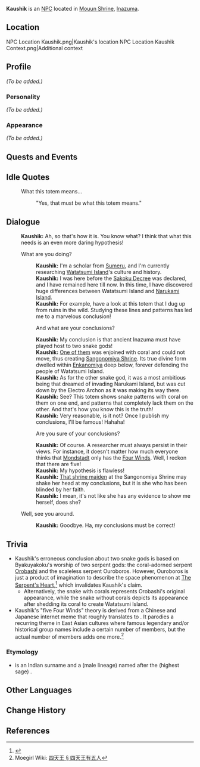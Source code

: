 {{Meta
<!-- REMOVE THIS TEMPLATE AFTER ADDING MISSING INFO -->
|missing_NPC_profile  = yes
}}
{{Character Infobox
|type             = NPC
|image            = NPC Kaushik.png
|realname         = 
|region           = Inazuma
|region2          = Sumeru
|affiliation      = Sumeru Akademiya
|title            = Researcher
|voiceEN          = 
|voiceCN          = 
|voiceJP          = 
}}
'''Kaushik''' is an [[NPC]] located in [[Mouun Shrine]], [[Inazuma]].

==Location==
<gallery>
NPC Location Kaushik.png|Kaushik's location
NPC Location Kaushik Context.png|Additional context
</gallery>

==Profile==
<!-- detailed story/lore information goes here -->
''(To be added.)''

===Personality===
''(To be added.)''

===Appearance===
''(To be added.)''

==Quests and Events==
{{Quests and Events}}

==Idle Quotes==
{{Dialogue start}}
: {{DIcon|Idle}} What this totem means...
:: {{A|VO Kaushik 01.ogg}} "Yes, that must be what this totem means."
{{Dialogue end}}

==Dialogue==
{{Dialogue start}}
:'''Kaushik:''' Ah, so that's how it is. You know what? I think that what this needs is an even more daring hypothesis!
:{{DIcon}} What are you doing?
::'''Kaushik:''' I'm a scholar from [[Sumeru]], and I'm currently researching [[Watatsumi Island]]'s culture and history.
::'''Kaushik:''' I was here before the [[Sakoku Decree]] was declared, and I have remained here till now. In this time, I have discovered huge differences between Watatsumi Island and [[Narukami Island]].
::'''Kaushik:''' For example, have a look at this totem that I dug up from ruins in the wild. Studying these lines and patterns has led me to a marvelous conclusion!
::{{DIcon}} And what are your conclusions?
::'''Kaushik:''' My conclusion is that ancient Inazuma must have played host to two snake gods!
::'''Kaushik:''' [[Orobashi|One of them]] was enjoined with coral and could not move, thus creating [[Sangonomiya Shrine]]. Its true divine form dwelled within [[Enkanomiya]] deep below, forever defending the people of Watatsumi Island.
::'''Kaushik:''' As for the other snake god, it was a most ambitious being that dreamed of invading Narukami Island, but was cut down by the Electro Archon as it was making its way there.
::'''Kaushik:''' See? This totem shows snake patterns with coral on them on one end, and patterns that completely lack them on the other. And that's how you know this is the truth!
::'''Kaushik:''' Very reasonable, is it not? Once I publish my conclusions, I'll be famous! Hahaha!
::{{DIcon}} Are you sure of your conclusions?
::'''Kaushik:''' Of course. A researcher must always persist in their views. For instance, it doesn't matter how much everyone thinks that [[Mondstadt]] only has the [[Four Winds]]. Well, I reckon that there are five!
::'''Kaushik:''' My hypothesis is flawless!
::'''Kaushik:''' [[Mochizuki|That shrine maiden]] at the Sangonomiya Shrine may shake her head at my conclusions, but it is she who has been blinded by her faith.
::'''Kaushik:''' I mean, it's not like she has any evidence to show me herself, does she?
:{{DIcon}} Well, see you around.
::'''Kaushik:''' Goodbye. Ha, my conclusions must be correct!
{{Dialogue end}}

==Trivia==
* Kaushik's erroneous conclusion about two snake gods is based on Byakuyakoku's worship of two serpent gods: the coral-adorned serpent [[Orobashi]] and the scaleless serpent Ouroboros. However, Ouroboros is just a product of imagination to describe the space phenomenon at [[The Serpent's Heart]],<ref>{{Ref/Book|The Byakuyakoku Collection|3|Hydrological Studies in Byakuyakoku}}</ref> which invalidates Kaushik's claim.
** Alternatively, the snake with corals represents Orobashi's original appearance, while the snake without corals depicts its appearance after shedding its coral to create Watatsumi Island.
* Kaushik's "five Four Winds" theory is derived from a Chinese and Japanese internet meme that roughly translates to {{lang|"The five members of the Four Heavenly Kings"|zh=四天王有五人}}. It parodies a recurring theme in East Asian cultures where famous legendary and/or historical group names include a certain number of members, but the actual number of members adds one more.<ref>Moegirl Wiki: [https://zh.moegirl.org.cn/%E5%9B%9B%E5%A4%A9%E7%8E%8B#%E5%9B%9B%E5%A4%A9%E7%8E%8B%E6%9C%89%E4%BA%94%E4%BA%BA 四天王 § 四天王有五人]</ref>

===Etymology===
* {{Lang|{{w|Kaushik}}|hi=कौशिक}} is an Indian surname and a {{w|gotra}} (male lineage) named after the {{w|Brahmarshi}} (highest sage) {{w|Vishvamitra}}.

==Other Languages==
{{Other Languages
|default_hidden = 1
|en      = Kaushik
|zhs     = 考什克
|zhs_rm  = Kǎoshíkè{{Assumed}}
|zht     = 考什克
|zht_rm  = Kǎoshíkè{{Assumed}}
|ja      = カウシック
|ja_rm   = Kaushikku
|ko      = 카우시크
|ko_rm   = Kausikeu
|es      = Kaushik
|fr      = Kaushik
|ru      = Каушик
|th      = Kaushik
|vi      = Kaushik
|de      = Kaushik
|id      = Kaushik
|pt      = Kaushik
|tr      = Kaushik
|it      = Kaushik
}}

==Change History==
{{Change History|2.1}}

==References==
{{Reflist}}